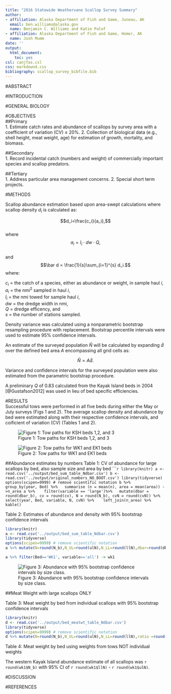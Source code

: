 ```yaml
---
title: "2016 Statewide Weathervane Scallop Survey Summary"
author:
- affiliation: Alaska Department of Fish and Game, Juneau, AK
  email: ben.williams@alaska.gov
  name: Benjamin C. Williams and Katie Palof
- affiliation: Alaska Department of Fish and Game, Homer, AK
  name: Josh Mumm
date: ''
output:
  html_document:
    toc: yes
csl: canjfas.csl
css: markdown4.css
bibliography: scallop_survey_bibfile.bib
---
```

#ABSTRACT  

#INTRODUCTION  

#GENERAL BIOLOGY  

#OBJECTIVES  
##Primary  
 1. Estimate catch rates and abundance of scallops by survey area with a coefficient of variation (CV) ≤ 20%.
 2. Collection of biological data (e.g., shell height, meat weight, age) for estimation of growth, mortality, and biomass.  

##Secondary  
 1. Record incidental catch (numbers and weight) of commercially important species and scallop predators.
 
##Tertiary  
 1. Address particular area management concerns.
 2. Special short term projects.
 
#METHODS  

Scallop abundance estimation based upon area-swept calculations where scallop density $d_i$ is calculated as:

$$d_i=\frac{c_i}{a_i},$$  
where  
$$a_i=l_i\cdot dw\cdot Q,$$  
and  
$$\bar d = \frac{1}{s}\sum_{i=1}^{s} d_i.$$
where: 

$c_i$ = the catch of a species, either as abundance or weight, in sample haul *i*,  
$a_i$ = the nmi^2^ sampled in haul *i*,  
$l_i$ = the nmi towed for sample haul *i*,  
*dw* = the dredge width in nmi,   
*Q* = dredge efficency, and   
*s* = the number of stations sampled.  


Density variance was calculated using a nonparametric bootstrap resampling procedure with replacement.  Bootstrap percentile intervals were used to estimate 95% confidence intervals.  


An estimate of the surveyed population $\hat{N}$ will be calculated by expanding $\bar{d}$ over the defined bed area *A* encompassing all grid cells as: 

$$
\hat{N}=A\bar{d}.
$$

Variance and confidence intervals for the surveyed population were also estimated from the parametric bootstrap procedure.  


A preliminary *Q* of 0.83 calculated from the Kayak Island beds in 2004 [@Gustafson2012] was used in lieu of bed specific efficiencies. 

#RESULTS  
Successful tows were performed in all five beds during either the May or July surveys (Figs 1 and 2). The average scallop density and abundance by bed were estimated along with their respective confidence intervals, and coificient of variation (CV) (Tables 1 and 2).  


![Figure 1: Tow paths for KSH beds 1,2, and 3](../figs/KSH16_8by11_rptTows.png)

![Figure 2: Tow paths for WK1 and EK1 beds](../figs/KayYak16_8by11_WK1andEK1_rptTows.png)

##Abundance estimates by numbers
Table 1: CV of abundance for large scallops by bed, also sample size and area by bed
``````r
library(knitr)
a <- read.csv('../output/bed_sum_table_Ndbar.csv')
b <- read.csv('../output/original_numbers_NO_BOOT.csv')
library(tidyverse)
options(scipen=9999) # remove scientific notation
b %>%
  group_by(year, Bed) %>%
  summarise (n = mean(n), area = mean(area)) ->n_area
a %>% 
  filter(variable == 'large')%>%
  mutate(dbar = round(dbar_b), cv = round(cv), N = round(N_b), cvN = round(cvN)) %>%
  select(year, Bed, variable, N, cvN) %>% 
  left_join(n_area) %>% kable()
```

Table 2: Estimates of abundance and density with 95% bootstrap confidence intervals
```r
library(knitr)
a <- read.csv('../output/bed_sum_table_Ndbar.csv')
library(tidyverse)
options(scipen=9999) # remove scientific notation
a %>% mutate(N=round(N_b),N_UL=round(ulN),N_LL=round(llN),dbar=round(dbar_b),dbar_UL=round(uldbar),dbar_LL=round(lldbar)) %>% select(Bed, variable,N,N_UL,N_LL,dbar,dbar_UL,dbar_LL) %>% kable()

a %>% filter(Bed=='WK1', variable=='all') -> wk1
```

![Figure 3: Abundance with 95% bootstrap confidence intervals by size class.](../figs/bed_abundance_wCI.png)


##Meat Weight with large scallops ONLY

Table 3: Meat weight by bed from individual scallops with 95% bootstrap confidence intervals
```r
library(knitr)
d <- read.csv('../output/bed_meatwt_table_Ndbar.csv')
library(tidyverse)
options(scipen=9999) # remove scientific notation
d %>% mutate(N=round(N_b),N_UL=round(ulN),N_LL=round(llN),ratio =round(ratio_bar, 3), ratio_LL=round(ll, 3),ratio_UL=round(ul,3)) %>% select(Bed, N,N_UL,N_LL,weight, ratio, ratio_UL, ratio_LL, min_meat_wt, meat_wt, max_meat_wt, meat_0.05) %>% kable()
```


Table 4: Meat weight by bed using weights from tows NOT individual weights 


The western Kayak Island abundance estimate of all scallops was ```r round(wk1$N_b)``` with 95% CI of ```r round(wk1$llN)``` - ```r round(wk1$ulN)```.

#DISCUSSION  

#REFERENCES


